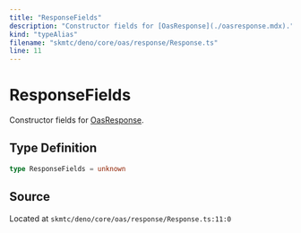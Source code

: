 ```yaml
---
title: "ResponseFields"
description: "Constructor fields for [OasResponse](./oasresponse.mdx)."
kind: "typeAlias"
filename: "skmtc/deno/core/oas/response/Response.ts"
line: 11
---
```


# ResponseFields

Constructor fields for [OasResponse](./oasresponse.mdx).

## Type Definition

```typescript
type ResponseFields = unknown
```

## Source

Located at `skmtc/deno/core/oas/response/Response.ts:11:0`
